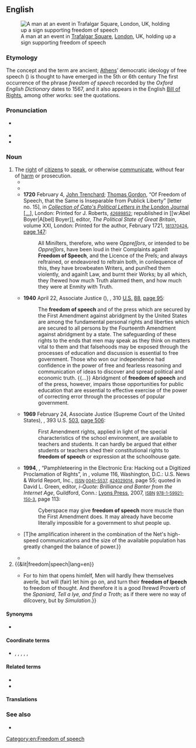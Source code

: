 ==English==
{{was wotd|2016|September|29}}
[[File:Free speech reason progress.jpg|thumb|A man at an event in [[Trafalgar Square]], [[London]], UK, holding up a sign supporting freedom of speech]]

===Etymology===
The concept and the term are ancient; [[Athens]]’ democratic ideology of free speech ({{m|grc|παρρησία}}) is thought to have emerged in the 5th or 6th century {{B.C.E.|dots=1}} The first occurrence of the phrase ''freedom of speech'' recorded by the ''Oxford English Dictionary'' dates to 1567, and it also appears in the English [[w:Bill of Rights 1689|Bill of Rights]], among other works: see the quotations.

===Pronunciation===
* {{a|GA}} {{audio-pron|en-us-freedom_of_speech.ogg|ipa=/ˈfɹiː.dəm.əv.ˌspiːtʃ/|lang=en|country=us|dial=Midland American English}}
* {{audio|en-au-freedom of speech.ogg|Audio (AU)|lang=en}}
* {{hyphenation|free|dom of speech|lang=en}}

===Noun===
{{en-noun|-}}

# The [[right]] of [[citizen]]s to [[speak]], or otherwise [[communicate]], without fear of [[harm]] or prosecution.
#* {{quote-book|lang=en|author=Thomas Stapleton|authorlink=Thomas Stapleton (theologian)|title=A Counterblast to M. Hornes Vayne Blaste against M. Fekenham: Wherein is Set Forthe: A Ful Reply to M. Hornes Answer, and to Euery Part therof Made, against the Declaration of my L. Abbat of Westminster, M. Fekenham, Touching, the Othe of the Supremacy. By Perusing vvhereof shall Appeare, besides the Holy Scriptures, as it vvere a Chronicle of the Continual Practise of Christes Churche in Al Ages and Countries, fro[m] the Time of Constantin the Great, vntil our Daies: Prouing the Popes and Bishops Supremacy in Ecclesiastical Causes: And Disprouing the Princes Supremacy in the Same Causes|location=Leuven|publisher=Apud Ioannem Foulerum|year=1567|section=book III, chapter xxi, folio 308 (verso)|oclc=606537205|passage=[[John the Baptist|S. Iohn the Baptiste]], who died for the lyke liberty and '''fredome of speache''', as S. Quillian, and S. Lamberte did.}}
#* {{quote-book|lang=en|title=[[w:Bill of Rights 1689|Bill of Rights]]|series=1688 chapter 2, 1 William and Mary, Session 2|url=http://www.legislation.gov.uk/aep/WillandMarSess2/1/2/introduction|publisher={{w|Legislation.gov.uk}}, [[w:The National Archives (United Kingdom)|The National Archives]]|date=16 December 1689|passage=That the '''Freedome of Speech''' and Debates or Proceedings in Parlyament ought not to be impeached or questioned in any Court or Place out of Parlyament.}}
#* '''1720''' February 4, [[w:John Trenchard (writer)|John Trenchard]]; [[w:Thomas Gordon (writer)|Thomas Gordon]], “Of Freedom of Speech, that the Same is Inseparable from Publick Liberty” [letter no. 15], in [[w:Cato's Letters|''Collection of Cato's Political Letters in the'' London Journal [...]]], London: Printed for J. Roberts, <small>{{w|OCLC}} [http://www.worldcat.org/oclc/42689852 42689852]</small>; republished in [[w:Abel Boyer|A[bel] Boyer]], editor, ''The Political State of Great Britain'', volume XXI, London: Printed for the author, February 1721, <small>{{w|OCLC}} [http://www.worldcat.org/oclc/181370424 181370424]</small>, [https://books.google.com.sg/books?id=a6lCAQAAMAAJ&pg=PA147 page 147]:
#*: All Miniſters, therefore, who were ''Oppreſſors'', or intended to be ''Oppreſſors'', have been loud in their Complaints againſt '''Freedom of Speech''', and the Licence of the Preſs; and always reſtrained, or endeavored to reſtrain both, in conſequence of this, they have browbeaten Writers, and puniſhed them violently, and againſt Law, and burnt their Works; by all which, they ſhewed how much Truth alarmed them, and how much they were at Enmity with Truth.
#* '''1940''' April 22, Associate Justice {{w|Frank Murphy}} ({{w|Supreme Court of the United States}}), ''{{w|Thornhill v. Alabama}}'', 310 [[w:United States Reports|U.S.]] [https://supreme.justia.com/cases/federal/us/310/88/case.html 88], [https://supreme.justia.com/cases/federal/us/310/88/case.html#95 page 95]:
#*: The '''freedom of speech''' and of the press which are secured by the First Amendment against abridgment by the United States are among the fundamental personal rights and liberties which are secured to all persons by the Fourteenth Amendment against abridgment by a state. The safeguarding of these rights to the ends that men may speak as they think on matters vital to them and that falsehoods may be exposed through the processes of education and discussion is essential to free government. Those who won our independence had confidence in the power of free and fearless reasoning and communication of ideas to discover and spread political and economic truth. {{...}} Abridgment of '''freedom of speech''' and of the press, however, impairs those opportunities for public education that are essential to effective exercise of the power of correcting error through the processes of popular government.
#* '''1969''' February 24, Associate Justice {{w|Abe Fortas}} (Supreme Court of the United States), ''{{w|Tinker v. Des Moines Independent Community School District}}'', 393 U.S. [https://supreme.justia.com/cases/federal/us/393/503/case.html 503], [https://supreme.justia.com/cases/federal/us/393/503/case.html#506 page 506]:
#*: First Amendment rights, applied in light of the special characteristics of the school environment, are available to teachers and students. It can hardly be argued that either students or teachers shed their constitutional rights to '''freedom of speech''' or expression at the schoolhouse gate.
#* '''1994''', {{w|Mike Godwin}}, “Pamphleteering in the Electronic Era: Hacking out a Digitized Proclamation of Rights”, in ''{{w|U.S. News & World Report}}'', volume 116, Washington, D.C.: U.S. News & World Report, Inc., <small>[[w:International Standard Serial Number|ISSN]] [http://www.worldcat.org/issn/0041-5537 0041-5537], {{w|OCLC}} [http://www.worldcat.org/oclc/424029014 424029014]</small>, page 55; quoted in David L. Green, editor, ''i-Quote: Brilliance and Banter from the Internet Age'', Guildford, Conn.: [[w:Globe Pequot Press|Lyons Press]], 2007, <small>[[w:International Standard Book Number|ISBN]] [[Special:BookSources/9781599211503|978-1-59921-150-3]]</small>, page 113:
#*: Cyberspace may give '''freedom of speech''' more muscle than the First Amendment does. It may already have become literally impossible for a government to shut people up.
#* {{quote-book|lang=en|author=Wendy M. Grossman|authorlink=Wendy M. Grossman|title={{w|Net.wars}}|location=New York, N.Y.|publisher={{w|New York University Press}}|year=1997|page=90|isbn=978-0-8147-3103-1|passage=One question that remains is at what point an individual Net poster has the right to assume prerogatives that have traditionally been only the province of journalists and news-gathering organizations. When the {{w|Pentagon Papers}} landed on the doorstep of ''{{w|The New York Times}}'', the newspaper was able to publish under the First Amendment's guarantees of '''freedom of speech''', and to make a strong argument in court that publication was in the public interest. {{...}} [T]he amplification inherent in the combination of the Net's high-speed communications and the size of the available population has greatly changed the balance of power.}}
#* {{quote-book|lang=en|author=Mike Godwin|authorlink=Mike Godwin|chapter=A New Frontier for Free Speech and Society|title=[[w:Cyber Rights|Cyber Rights: Defending Free Speech in the Digital Age]]|edition=rev. and updated|location=Cambridge, Mass.|publisher={{w|MIT Press}}|year=2003|isbn=978-0-262-57168-5|page=2|passage=The term ''free speech'', which appears in this book's subtitle as well as in its text, is used more or less interchangeably with ''freedom of the press'', '''''freedom of speech''''', and ''freedom of expression'' to refer to all of the expressive rights guaranteed by the forty-five words of the First Amendment, as interpreted by the U.S. courts.}}
# {{&lit|freedom|speech|lang=en}}
#* {{quote-book|lang=en|author=Francis Bacon|authorlink=Francis Bacon|chapter=Of Simulation and Dissimulation|title=[[w:Essays (Francis Bacon)|The Essays or Counsels, Civil and Moral, of Sir Francis Bacon, Lord Verulam, Viscount St Alban. With a Table of the Colours of Good & Evil. Whereunto is Added The Wisdom of the Antients, Enlarged by the Honourable Author Himself; and now More Exactly Published]]|location=London|publisher=Printed by [[w:Mary Clark (printer)|M[ary] Clark]], for {{w|Samuel Mearne}}, in [[w:Little Britain, London|Little Britain]], [[w:John Martyn (publisher)|John Martyn]], in [[w:St Paul's Cathedral|St. Pauls Church-yard]], and {{w|Henry Herringman}}, in the New Exchange|year=1625|year_published=1680|page=20|pageurl=http://books.google.com/books?id=xjQCAAAAQAAJ&pg=PA20|oclc=896180407|passage={{...}} For to him that opens himſelf, Men will hardly ſhew themselves averſe, but will (fair) let him go on, and turn their '''freedom of ſpeech''' to freedom of thought. And therefore it is a good ſhrewd Proverb of the ''Spaniard'', ''Tell a lye, and find a Troth''; as if there were no way of diſcovery, but by ''Simulation''.}}

====Synonyms====
* {{sense|right of citizens to speak}} {{l|en|free speech}}

====Coordinate terms====
* {{l|en|freedom of movement}}, {{l|en|freedom of contract}}, {{l|en|freedom of the press}}, {{l|en|freedom of religion}}, {{l|en|freedom of assembly}}, {{l|en|right to keep and bear arms}}

====Related terms====
* {{l|en|freedom of expression}}
* {{l|en|freedom of opinion}}

====Translations====
{{trans-see|right to speak without fear of harm|free speech}}

===See also===
{{commons|Category:Freedom of speech}}
{{wikinews|Category:Free speech}}
{{wikiquote|Freedom of speech}}

* {{projectlink|wikipedia}}

[[Category:en:Freedom of speech]]